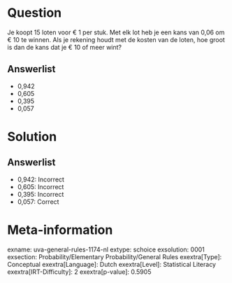 Question
========

Je koopt 15 loten voor € 1 per stuk. Met elk lot heb je een kans van
0,06 om € 10 te winnen. Als je rekening houdt met de kosten van de
loten, hoe groot is dan de kans dat je € 10 of meer wint?

Answerlist
----------

* 0,942
* 0,605
* 0,395
* 0,057

Solution
========

Answerlist
----------

* 0,942: Incorrect
* 0,605: Incorrect
* 0,395: Incorrect
* 0,057: Correct

Meta-information
================
exname: uva-general-rules-1174-nl
extype: schoice
exsolution: 0001
exsection: Probability/Elementary Probability/General Rules
exextra[Type]: Conceptual
exextra[Language]: Dutch
exextra[Level]: Statistical Literacy
exextra[IRT-Difficulty]: 2
exextra[p-value]: 0.5905
